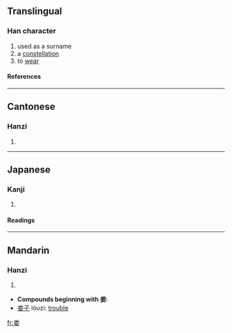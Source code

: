 {{see|婁}}

==Translingual==
===Han character===
{{Han char|rn=119|rad=米|as=03|sn=9|four=|canj=火木女 (FDV), X火木女 (XFDV)}}
# used as a surname
# a [[constellation]]
# to [[wear]]
====References====
{{Han ref|kx=0261.321|dkj=06278|hdz=21048.010|uh=5A04|ud=23044}}
----
==Cantonese==
===Hanzi===
{{yue-hanzi|jyut=|y=lau4}}
# {{defn|Cantonese}}
----
==Japanese==
===Kanji===
{{ja-kanji|grade=|rs=米03}}
# {{defn|Japanese}} 
====Readings====
{{ja-readings|on=[[る]] (ru), [[ろう]] (rō)|kun=[[つなぐ]] (tsunagu), [[ひく]] (hiku)}}
----
==Mandarin==
===Hanzi===
{{cmn-hanzi|tra=婁|pin=[[lóu]] ([[lou2]])|wg=lou<sup>2</sup>}}
# {{defn|Mandarin}}



* '''Compounds beginning with 娄''':
* [[娄子]] lóuzi: [[trouble]]

[[fr:娄]]